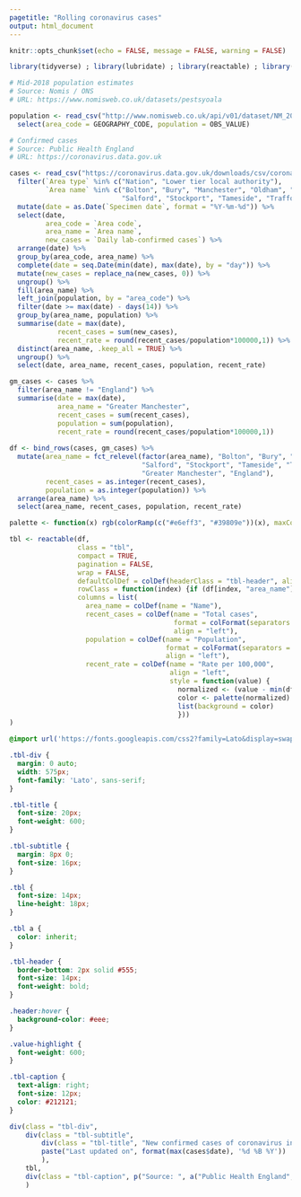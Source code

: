 ```yaml
---
pagetitle: "Rolling coronavirus cases"
output: html_document
---
```


```r
knitr::opts_chunk$set(echo = FALSE, message = FALSE, warning = FALSE)

library(tidyverse) ; library(lubridate) ; library(reactable) ; library(shiny)

# Mid-2018 population estimates
# Source: Nomis / ONS
# URL: https://www.nomisweb.co.uk/datasets/pestsyoala

population <- read_csv("http://www.nomisweb.co.uk/api/v01/dataset/NM_2002_1.data.csv?geography=1820327961...1820327970,1853882369,2092957699&date=latest&gender=0&c_age=200&measures=20100&select=date_name,geography_name,geography_code,gender_name,c_age_name,measures_name,obs_value,obs_status_name") %>% 
  select(area_code = GEOGRAPHY_CODE, population = OBS_VALUE)

# Confirmed cases
# Source: Public Health England
# URL: https://coronavirus.data.gov.uk

cases <- read_csv("https://coronavirus.data.gov.uk/downloads/csv/coronavirus-cases_latest.csv") %>% 
  filter(`Area type` %in% c("Nation", "Lower tier local authority"),
         `Area name` %in% c("Bolton", "Bury", "Manchester", "Oldham", "Rochdale", 
                            "Salford", "Stockport", "Tameside", "Trafford", "Wigan", "England")) %>% 
  mutate(date = as.Date(`Specimen date`, format = "%Y-%m-%d")) %>% 
  select(date,
         area_code = `Area code`,
         area_name = `Area name`,
         new_cases = `Daily lab-confirmed cases`) %>% 
  arrange(date) %>% 
  group_by(area_code, area_name) %>%
  complete(date = seq.Date(min(date), max(date), by = "day")) %>% 
  mutate(new_cases = replace_na(new_cases, 0)) %>% 
  ungroup() %>% 
  fill(area_name) %>% 
  left_join(population, by = "area_code") %>% 
  filter(date >= max(date) - days(14)) %>% 
  group_by(area_name, population) %>% 
  summarise(date = max(date),
            recent_cases = sum(new_cases),
            recent_rate = round(recent_cases/population*100000,1)) %>% 
  distinct(area_name, .keep_all = TRUE) %>% 
  ungroup() %>% 
  select(date, area_name, recent_cases, population, recent_rate)

gm_cases <- cases %>% 
  filter(area_name != "England") %>% 
  summarise(date = max(date), 
            area_name = "Greater Manchester",
            recent_cases = sum(recent_cases),
            population = sum(population), 
            recent_rate = round(recent_cases/population*100000,1))
  
df <- bind_rows(cases, gm_cases) %>% 
  mutate(area_name = fct_relevel(factor(area_name), "Bolton", "Bury", "Manchester", "Oldham", "Rochdale", 
                                 "Salford", "Stockport", "Tameside", "Trafford", "Wigan", 
                                 "Greater Manchester", "England"),
         recent_cases = as.integer(recent_cases),
         population = as.integer(population)) %>% 
  arrange(area_name) %>% 
  select(area_name, recent_cases, population, recent_rate)
```

```r
palette <- function(x) rgb(colorRamp(c("#e6eff3", "#39809e"))(x), maxColorValue = 255)

tbl <- reactable(df,
                 class = "tbl",
                 compact = TRUE,
                 pagination = FALSE,
                 wrap = FALSE,
                 defaultColDef = colDef(headerClass = "tbl-header", align = "left"),
                 rowClass = function(index) {if (df[index, "area_name"] == "Trafford") {"value-highlight"}},
                 columns = list(
                   area_name = colDef(name = "Name"),
                   recent_cases = colDef(name = "Total cases",
                                         format = colFormat(separators = TRUE),
                                         align = "left"),
                   population = colDef(name = "Population",
                                       format = colFormat(separators = TRUE),
                                       align = "left"),
                   recent_rate = colDef(name = "Rate per 100,000",
                                        align = "left",
                                        style = function(value) {
                                          normalized <- (value - min(df$recent_rate)) / (max(df$recent_rate) - min(df$recent_rate))
                                          color <- palette(normalized)
                                          list(background = color)
                                          }))
)
```

```css
@import url('https://fonts.googleapis.com/css2?family=Lato&display=swap');

.tbl-div {
  margin: 0 auto;
  width: 575px;
  font-family: 'Lato', sans-serif;
}

.tbl-title {
  font-size: 20px;
  font-weight: 600;
}

.tbl-subtitle {
  margin: 8px 0;
  font-size: 16px;
}

.tbl {
  font-size: 14px;
  line-height: 18px;
}

.tbl a {
  color: inherit;
}

.tbl-header {
  border-bottom: 2px solid #555;
  font-size: 14px;
  font-weight: bold;
}

.header:hover {
  background-color: #eee;
}

.value-highlight {
  font-weight: 600;
}

.tbl-caption {
  text-align: right;
  font-size: 12px;
  color: #212121;
}
```

```r
div(class = "tbl-div",
    div(class = "tbl-subtitle",
        div(class = "tbl-title", "New confirmed cases of coronavirus in the last 14 days"),
        paste("Last updated on", format(max(cases$date), '%d %B %Y'))
        ),
    tbl,
    div(class = "tbl-caption", p("Source: ", a("Public Health England", href = 'https://coronavirus.data.gov.uk/', target = "_blank")))
    )
```

